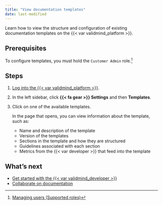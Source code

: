 ```yaml
---
title: "View documentation templates"
date: last-modified
---
```


Learn how to view the structure and configuration of existing documentation templates on the {{< var validmind_platform >}}. 

## Prerequisites

To configure templates, you must hold the `Customer Admin` role.[^1]

## Steps

1. [Log into the {{< var validmind_platform >}}](/guide/configuration/log-into-validmind.qmd).

2. In the left sidebar, click **{{< fa gear >}} Settings** and then **Templates**.

2. Click on one of the available templates. 

   In the page that opens, you can view information about the template, such as: 

   - Name and description of the template
   - Version of the templates
   - Sections in the template and how they are structured
   - Guidelines associated with each section 
   - Metrics from the {{< var developer >}} that feed into the template

## What's next

- [Get started with the {{< var validmind_developer >}}](/developer/get-started-developer-framework.qmd)
- [Collaborate on documentation](collaborate-with-others.qmd)


<!-- FOOTNOTES -->

[^1]: [Managing users (Supported roles)](/guide/configuration/managing-users.qmd#supported-roles)

